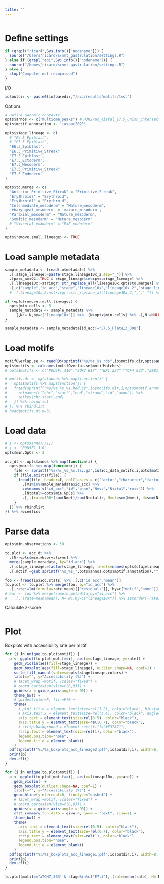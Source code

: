 ```yaml
---
title: ""
---
```


```r

```

# Define settings

```r
if (grepl("ricard",Sys.info()['nodename'])) {
  source("/Users/ricard/scnmt_gastrulation/settings.R")
} else if (grepl("ebi",Sys.info()['nodename'])) {
  source("/homes/ricard/scnmt_gastrulation/settings.R")
} else {
  stop("Computer not recognised")
}
```

I/O
```r
io$outdir <- paste0(io$basedir,"/acc/results/motifs/test")
```

Options
```r
# Define genomic contexts
opts$annos <- c("multiome_peaks") # H3K27ac_distal_E7.5_union_intersect12
opts$motif.annotation <- "jaspar2020"

opts$stage_lineage <- c(
  # "E4.5_Epiblast",
  # "E5.5_Epiblast",
  "E6.5_Epiblast",
  "E6.5_Primitive_Streak",
  "E7.5_Epiblast",
  "E7.5_Ectoderm",
  "E7.5_Mesoderm",
  "E7.5_Primitive_Streak",
  "E7.5_Endoderm"
)

opts$to.merge <- c(
  "Anterior_Primitive_Streak" = "Primitive_Streak",
  "Erythroid2" = "Erythroid",
  "Erythroid1" = "Erythroid",
  "Intermediate_mesoderm" = "Mature_mesoderm",
  "Pharyngeal_mesoderm" = "Mature_mesoderm",
  "Paraxial_mesoderm" = "Mature_mesoderm",
  "Somitic_mesoderm" = "Mature_mesoderm"
  # "Visceral_endoderm" = "ExE_endoderm"
)

opts$remove.small.lineages <- TRUE
```

# Load sample metadata

```r
sample_metadata <- fread(io$metadata) %>% 
  .[,stage_lineage:=paste(stage,lineage10x_2,sep="_")] %>%
  .[pass_accQC==TRUE & stage_lineage%in%opts$stage_lineage] %>%
  .[,lineage10x:=stringr::str_replace_all(lineage10x,opts$to.merge)] %>%
  .[,c("sample","id_acc","stage","lineage10x","lineage10x_2","stage_lineage")]
  # .[,lineage10x_2:=stringr::str_replace_all(lineage10x_2,"_"," ")] %>% 

if (opts$remove.small.lineages) {
  opts$min.cells <- 5
  sample_metadata <- sample_metadata %>%
    .[,N:=.N,by=c("lineage10x")] %>% .[N>opts$min.cells] %>% .[,N:=NULL]
}

sample_metadata <- sample_metadata[id_acc!="E7.5_Plate13_D08"]
```

# Load motifs

```r
motifOverlap.se <- readRDS(sprintf("%s/%s_%s.rds",io$motifs.dir,opts$anno,opts$motif.annotation))
opts$motifs <- colnames(motifOverlap.se$motifMatches)
# opts$motifs <- c("POU5F1_310","SOX2_617","TBX1_227","TCF4_622","ZEB1_320","TEAD3_230","TCF12.var.2_543","EHF_564","BARX2_366","BARHL2_65")
```

```r
# motifs.dt <- opts$annos %>% map(function(i) {
#   opts$motifs %>% map(function(j) {
#   fread(sprintf("%s/%s_%s_%s.bed.gz",io$motifs.dir,i,opts$motif.annotation,j), header=T, colClasses = c("factor","integer","integer","factor","character","factor")) %>%
#     setnames(c("chr","start","end","strand","id","anno")) %>%
#     setkey(chr,start,end)
#   }) %>% rbindlist
# }) %>% rbindlist
# head(motifs.dt,n=3)
```

# Load data

```r
# i <- opts$annos[[1]]
# j <- "POU5F1_310"
opts$min.GpCs <- 3
```

```r
acc_dt <- opts$annos %>% map(function(i) {
  opts$motifs %>% map(function(j) {
    file <- sprintf("%s/%s_%s_%s.tsv.gz",io$acc_data_motifs,i,opts$motif.annotation,j)
    if (file.exists(file)) {
      fread(file, header=F, colClasses = c("factor","character","factor","integer","integer","integer")) %>%
        .[V1%in%sample_metadata$id_acc] %>%
        setnames(c("id_acc","id","anno","Nmet","Ntotal","rate")) %>%
        .[Ntotal>=opts$min.GpCs] %>%
        .[,.(rate=100*(sum(Nmet)/sum(Ntotal)), Nmet=sum(Nmet), N=sum(Ntotal)),by=c("id_acc","anno")]
    }
  }) %>% rbindlist
}) %>% rbindlist
```

# Parse data

```r
opts$min.observations <- 50

to.plot <- acc_dt %>%
  .[N>=opts$min.observations] %>%
  merge(sample_metadata, by="id_acc") %>%
  .[,stage_lineage:=factor(stage_lineage, levels=names(opts$stagelineage.colors))]  %>%
  .[,motif:=gsub(sprintf("%s_%s_",opts$annos,opts$motif.annotation),"",anno)]
```


```r
foo <- fread(io$acc.stats) %>% .[,c("id_acc","mean")]
to.plot <- to.plot %>% merge(foo, by="id_acc") %>%
  .[,rate:=lm(formula=rate~mean)[["residuals"]], by=c("motif","anno")]
# bar <- foo %>% merge(sample_metadata,by="id_acc") %>%
#   .[,.(rate=mean(mean), N=.N),by=c("lineage10x")] %>% setorder(-rate) %>% print
```

Calculate z-score
```r

```

# Plot

Boxplots with accessibility rate per motif
```r
for (i in unique(to.plot$motif)) {
  p <- ggplot(to.plot[motif==i], aes(x=stage_lineage, y=rate)) +
    geom_violin(aes(fill=stage_lineage)) +
    geom_boxplot(aes(fill=stage_lineage), outlier.shape=NA, coef=1) +
    scale_fill_manual(values=opts$stagelineage.colors) +
    labs(x="", y="Accessibility (%)") +
    # facet_wrap(~motif, scales="fixed") +
    # coord_cartesian(ylim=c(8,93)) +
    guides(x = guide_axis(angle = 90)) +
    theme_bw() +
    # guides(color=F, fill=F)# +
    theme(
      # plot.title = element_text(size=rel(1.2), color="black", hjust=0.5),
      # axis.text.x = element_text(size=rel(1.4), color="black", angle=50, vjust=1, hjust=1),
      axis.text = element_text(size=rel(0.5), color="black"),
      axis.title.y = element_text(size=rel(0.7), color="black"),
      # strip.background = element_rect(fill="#F37A71"),
      strip.text = element_text(size=rel(1), color="black"),
      legend.position="none",
      legend.title = element_blank()
    )
  pdf(sprintf("%s/%s_boxplots_acc_lineage2.pdf",io$outdir,i), width=6, height=3)
  print(p)
  dev.off()
}
```

```r
for (i in unique(to.plot$motif)) {
  p <- ggplot(to.plot[motif==i], aes(x=lineage10x, y=rate)) +
    geom_violin() +
    geom_boxplot(outlier.shape=NA, coef=1) +
    labs(x="", y="Accessibility (%)") +
    geom_hline(yintercept=0, linetype="dashed") +
    # facet_wrap(~motif, scales="fixed") +
    # coord_cartesian(ylim=c(8,93)) +
    guides(x = guide_axis(angle = 90)) +
    stat_summary(fun.data = give.n, geom = "text", size=2) +
    theme_bw() +
    theme(
      axis.text = element_text(size=rel(0.5), color="black"),
      axis.title.y = element_text(size=rel(0.7), color="black"),
      strip.text = element_text(size=rel(1), color="black"),
      legend.position="none",
      legend.title = element_blank()
    )
  pdf(sprintf("%s/%s_boxplots_acc_lineage1.pdf",io$outdir,i), width=8, height=3)
  print(p)
  dev.off()
}
```

```r
to.plot[motif=="ATOH7_363" & stage%in%c("E7.5"),.(rate=mean(rate), N=.N),by=c("lineage10x_2","lineage10x")] %>% setorder(-rate) %>% print
```

